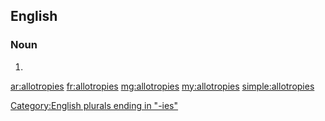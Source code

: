 ==English==

===Noun===
{{head|en|plural}}

# {{plural of|allotropy|lang=en}}

[[Category:English plurals ending in "-ies"]]

[[ar:allotropies]]
[[fr:allotropies]]
[[mg:allotropies]]
[[my:allotropies]]
[[simple:allotropies]]